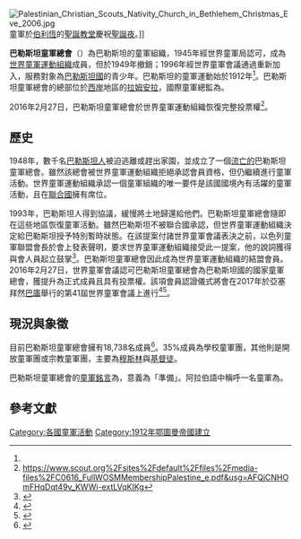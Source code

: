 {{Infobox WorldScouting
| name =巴勒斯坦童軍總會
| image =Palestinian Scout Association.png
| image-size =
| name1 ={{lang|ar|جمعية الكشافة والمرشدات الفلسطينية}}
| namelabel1=[[阿拉伯語|阿拉伯語]]
| type =
| owner =
| age =
| headquarters =
| location =
| country = [[巴勒斯坦國|巴勒斯坦國]]
| coords =
| f-date =1912年1月4日<ref name="#1">{{Cite web |url=https://www.scout.org/node/22820?language=fr |title=存档副本 |access-date=2016-11-08 |archive-date=2019-07-13 |archive-url=https://web.archive.org/web/20190713114249/https://www.scout.org/node/22820?language=fr |dead-url=no }}</ref>
| defunct =
| founders =
| founder =
| award-for =
| members =18,738人
| chiefscouttitle =
| chiefscout =
| chiefscouttitle2 =
| chiefscout2 =
| chiefscouttitle3 =
| chiefscout3 =
| website =http://www.scout-ps.net 
| affiliation =[[世界童軍運動組織|世界童軍運動組織]]
|pattern_head  = beret
|color_head    = FF0000
|pattern_body  = shirt long sleeves
|color_body    = D2B48C
|pattern_legs  = trousers
|color_legs    = D2B48C
}}
[[Image:Palestinian_Christian_Scouts_Nativity_Church_in_Bethlehem_Christmas_Eve_2006.jpg|thumb]]童軍於[[伯利恆|伯利恆]]的[[聖誕教堂|聖誕教堂]]慶祝[[聖誕夜|聖誕夜]]。]]

'''巴勒斯坦童軍總會'''（{{lang-ar|جمعية الكشافة والمرشدات الفلسطينية}}）為巴勒斯坦的童軍組織，1945年經世界童軍局認可，成為[[世界童軍運動組織|世界童軍運動組織]]成員，但於1949年撤銷；1996年經世界童軍會議通過重新加入，服務對象為[[巴勒斯坦國|巴勒斯坦國]]的青少年。巴勒斯坦的童軍運動始於1912年<ref name="#1"/>。巴勒斯坦童軍總會的總部位於[[約旦河西岸地區|西岸]]地區的[[拉姆安拉|拉姆安拉]]，國際童軍總監為{{Internal link helper/en|法耶克·哈姆迪·塔赫伯|Fayeq Hamdi Tahboub}}。

2016年2月27日，巴勒斯坦童軍總會於世界童軍運動組織恢復完整投票權<ref>https://www.scout.org%2Fsites%2Fdefault%2Ffiles%2Fmedia-files%2FC0616_FullWOSMMembershipPalestine_e.pdf&usg=AFQjCNHOmFHqDqt49v_KWWi-extLVqKIKg</ref>。

==歷史==
1948年，數千名[[巴勒斯坦人|巴勒斯坦人]]被迫逃離或趕出家園，並成立了一個[[流亡童軍|流亡的]]巴勒斯坦童軍總會。雖然該總會被世界童軍運動組織拒絕承認會員資格，但仍繼續進行童軍活動。世界童軍運動組織承認一個童軍組織的唯一要件是該國國境內有活躍的童軍活動，且在[[联合国|聯合國]]擁有席位。

1993年，巴勒斯坦人得到協議，緩慢將土地歸還給他們。巴勒斯坦童軍總會隨即在這些地區恢復童軍活動。雖然巴勒斯坦不被聯合國承認，但世界童軍運動組織決定給巴勒斯坦授予特別暫時狀態。在該提案付諸世界童軍會議表決之前，以色列童軍聯盟會長於會上發表聲明，要求世界童軍運動組織接受此一提案，他的說詞獲得與會人員起立鼓掌<ref>{{cite web|url=http://n2zgu.50megs.com/PALA.htm|title=Scouting in Palestine: Palestinian Scout Association|website=The World of Scouting|deadurl=yes|archiveurl=https://web.archive.org/web/20090716124434/http://n2zgu.50megs.com/PALA.htm|archivedate=2009-07-16|accessdate=2016-02-29}}</ref>。巴勒斯坦童軍總會因此成為世界童軍運動組織的結盟會員。2016年2月27日，世界童軍會議認可巴勒斯坦童軍總會為巴勒斯坦國的國家童軍總會，獲提升為正式成員且具有投票權。該項會員認證儀式將會在2017年於亞塞拜然[[巴库|巴庫]]舉行的第41屆世界童軍會議上進行<ref>{{cite web|url=http://www.scout.ps/4952_الكشافة-الفلسطينية-تفوز-بالعضوية-الكاملة-في-ال|title=ar:الكشافة الفلسطينية تفوز بالعضوية الكاملة في المنظمة العالمية للحركة الكشفية WOSM|language=ar|trans-title=Palestinian scouts win full membership in the World Organization of the Scout Movement WOS|date=2016-02-29|publisher=Palestinian Scout Association|deadurl=yes|archiveurl=https://web.archive.org/web/20160322145155/http://scout.ps/4952_%D8%A7%D9%84%D9%83%D8%B4%D8%A7%D9%81%D8%A9-%D8%A7%D9%84%D9%81%D9%84%D8%B3%D8%B7%D9%8A%D9%86%D9%8A%D8%A9-%D8%AA%D9%81%D9%88%D8%B2-%D8%A8%D8%A7%D9%84%D8%B9%D8%B6%D9%88%D9%8A%D8%A9-%D8%A7%D9%84%D9%83%D8%A7%D9%85%D9%84%D8%A9-%D9%81%D9%8A-%D8%A7%D9%84|archivedate=2016-03-22}}</ref><ref>{{cite web|url=https://www.scout.org/node/166151|title=WOSM welcomes Palestinian Scout Association, Scouting Antiano and Scouting Aruba as new members|date=2016-02-29|publisher=World Organisation of Scout Movement|access-date=2016-11-08|archive-date=2018-07-02|archive-url=https://web.archive.org/web/20180702130447/https://www.scout.org/node/166151|dead-url=no}}</ref>。

==現況與象徵==
目前巴勒斯坦童軍總會擁有18,738名成員<ref name="Census_2010">{{cite web|title=Triennal review: Census as at 1 December 2010|url=http://scout.org/en/content/download/22261/199900/file/Census.pdf|publisher=World Organization of the Scout Movement|accessdate=2011-01-13|deadurl=yes|archiveurl=https://www.webcitation.org/6AJxh3uLm?url=http://scout.org/en/content/download/22261/199900/file/Census.pdf|archivedate=2012年8月31日}}</ref>。35%成員為學校童軍團，其他則是開放童軍團或宗教童軍團，主要為[[穆斯林|穆斯林]]與[[基督徒|基督徒]]。

巴勒斯坦童軍總會的[[童軍銘言|童軍銘言]]為{{Lang|ar|كن مستعدًا}}，意義為「準備」。阿拉伯語中稱呼一名童軍為{{Lang|ar|كشاف}}。

==參考文獻==
{{reflist}}

{{WOSM|arab}}

[[Category:各國童軍活動|Category:各國童軍活動]]
[[Category:1912年鄂圖曼帝國建立|Category:1912年鄂圖曼帝國建立]]